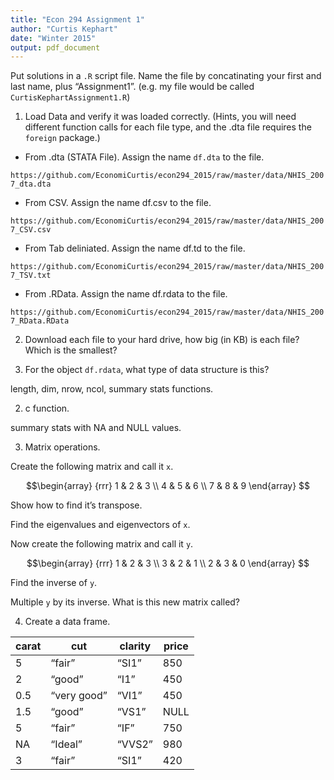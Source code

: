 ```yaml
---
title: "Econ 294 Assignment 1"
author: "Curtis Kephart"
date: "Winter 2015"
output: pdf_document
---
```


Put solutions in a `.R` script file. Name the file by concatinating your first and last name, plus "Assignment1". (e.g. my file would be called `CurtisKephartAssignment1.R`)


1. Load Data and verify it was loaded correctly. (Hints, you will need different function calls for each file type, and the .dta file requires the `foreign` package.)

  + From .dta (STATA File). Assign the name `df.dta` to the file. 
  
`https://github.com/EconomiCurtis/econ294_2015/raw/master/data/NHIS_2007_dta.dta`
  
  + From CSV. Assign the name df.csv to the file. 

`https://github.com/EconomiCurtis/econ294_2015/raw/master/data/NHIS_2007_CSV.csv`

  + From Tab deliniated. Assign the name df.td to the file. 
  
`https://github.com/EconomiCurtis/econ294_2015/raw/master/data/NHIS_2007_TSV.txt`

  + From .RData. Assign the name df.rdata to the file. 
  
  `https://github.com/EconomiCurtis/econ294_2015/raw/master/data/NHIS_2007_RData.RData`

2. Download each file to your hard drive, how big (in KB) is each file? Which is the smallest? 

3. For the object `df.rdata`, what type of data structure is this?

length, dim, nrow, ncol, summary stats functions. 

2. c function.

summary stats with NA and NULL values. 

3. Matrix operations. 

Create the following matrix and call it `x`. 

$$\begin{array}
{rrr}
1 & 2 & 3 \\
4 & 5 & 6 \\
7 & 8 & 9
\end{array}
$$

Show how to find it's transpose. 

Find the eigenvalues and eigenvectors of `x`. 

Now create the following matrix and call it `y`.

$$\begin{array}
{rrr}
1 & 2 & 3 \\
3 & 2 & 1 \\
2 & 3 & 0
\end{array}
$$

Find the inverse of `y`. 

Multiple `y` by its inverse. What is this new matrix called? 

4. Create a data frame.

carat | cut         | clarity | price
----- | ------      | ------- | -----
5     | "fair"      | "SI1"   | 850
2     | "good"      | "I1"    | 450
0.5   | "very good" | "VI1"   | 450
1.5   | "good"      | "VS1"   | NULL
5     | "fair"      | "IF"    | 750
NA    | "Ideal"     | "VVS2"  | 980
3     | "fair"      | "SI1"   | 420




